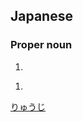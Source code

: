 ==Japanese==
{{ja-kanjitab|竜|児}}

===Proper noun===
{{ja-pos|proper|たつじ}}

# {{given name|male|lang=ja}}

{{ja-pos|proper|りゅうじ}}

# {{given name|male|lang=ja}}

[[Category:Japanese male given names|りゅうじ]]